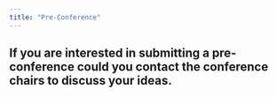 ```yaml
---
title: "Pre-Conference"
---
```


If you are interested in submitting a pre-conference could you contact the conference chairs to discuss your ideas.
---
